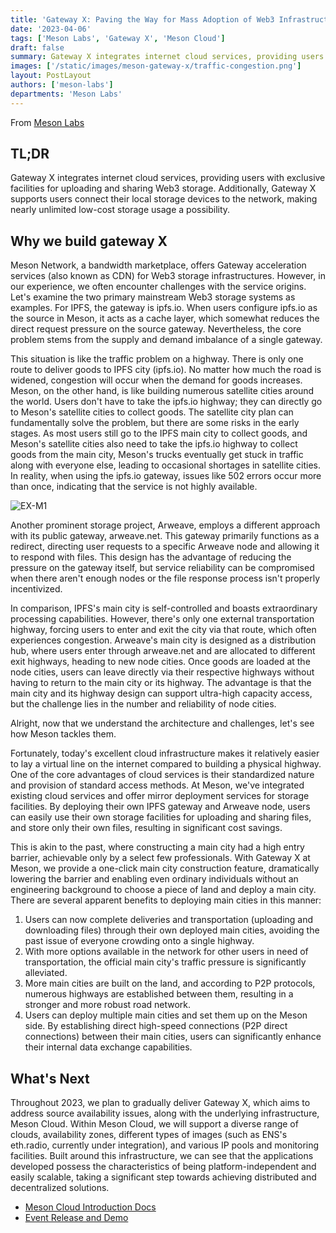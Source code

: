 ```yaml
---
title: 'Gateway X: Paving the Way for Mass Adoption of Web3 Infrastructure'
date: '2023-04-06'
tags: ['Meson Labs', 'Gateway X', 'Meson Cloud']
draft: false
summary: Gateway X integrates internet cloud services, providing users with exclusive facilities for uploading and sharing Web3 storage. Additionally, Gateway X supports users in connecting their local storage devices to the network, making nearly unlimited low-cost storage usage a possibility.
images: ['/static/images/meson-gateway-x/traffic-congestion.png']
layout: PostLayout
authors: ['meson-labs']
departments: 'Meson Labs'
---
```


From [Meson Labs](https://blog.meson.network/)

## TL;DR

Gateway X integrates internet cloud services, providing users with exclusive facilities for uploading and sharing Web3 storage. Additionally, Gateway X supports users connect their local storage devices to the network, making nearly unlimited low-cost storage usage a possibility.

## Why we build gateway X

Meson Network, a bandwidth marketplace, offers Gateway acceleration services (also known as CDN) for Web3 storage infrastructures. However, in our experience, we often encounter challenges with the service origins. Let's examine the two primary mainstream Web3 storage systems as examples. For IPFS, the gateway is ipfs.io. When users configure ipfs.io as the source in Meson, it acts as a cache layer, which somewhat reduces the direct request pressure on the source gateway. Nevertheless, the core problem stems from the supply and demand imbalance of a single gateway.

This situation is like the traffic problem on a highway. There is only one route to deliver goods to IPFS city (ipfs.io). No matter how much the road is widened, congestion will occur when the demand for goods increases. Meson, on the other hand, is like building numerous satellite cities around the world. Users don't have to take the ipfs.io highway; they can directly go to Meson's satellite cities to collect goods. The satellite city plan can fundamentally solve the problem, but there are some risks in the early stages. As most users still go to the IPFS main city to collect goods, and Meson's satellite cities also need to take the ipfs.io highway to collect goods from the main city, Meson's trucks eventually get stuck in traffic along with everyone else, leading to occasional shortages in satellite cities. In reality, when using the ipfs.io gateway, issues like 502 errors occur more than once, indicating that the service is not highly available.

![EX-M1](/static/images/meson-gateway-x/traffic-congestion.png)

Another prominent storage project, Arweave, employs a different approach with its public gateway, arweave.net. This gateway primarily functions as a redirect, directing user requests to a specific Arweave node and allowing it to respond with files. This design has the advantage of reducing the pressure on the gateway itself, but service reliability can be compromised when there aren't enough nodes or the file response process isn't properly incentivized.

In comparison, IPFS's main city is self-controlled and boasts extraordinary processing capabilities. However, there's only one external transportation highway, forcing users to enter and exit the city via that route, which often experiences congestion. Arweave's main city is designed as a distribution hub, where users enter through arweave.net and are allocated to different exit highways, heading to new node cities. Once goods are loaded at the node cities, users can leave directly via their respective highways without having to return to the main city or its highway. The advantage is that the main city and its highway design can support ultra-high capacity access, but the challenge lies in the number and reliability of node cities.

Alright, now that we understand the architecture and challenges, let's see how Meson tackles them.

Fortunately, today's excellent cloud infrastructure makes it relatively easier to lay a virtual line on the internet compared to building a physical highway. One of the core advantages of cloud services is their standardized nature and provision of standard access methods. At Meson, we've integrated existing cloud services and offer mirror deployment services for storage facilities. By deploying their own IPFS gateway and Arweave node, users can easily use their own storage facilities for uploading and sharing files, and store only their own files, resulting in significant cost savings.

This is akin to the past, where constructing a main city had a high entry barrier, achievable only by a select few professionals. With Gateway X at Meson, we provide a one-click main city construction feature, dramatically lowering the barrier and enabling even ordinary individuals without an engineering background to choose a piece of land and deploy a main city. There are several apparent benefits to deploying main cities in this manner:

1. Users can now complete deliveries and transportation (uploading and downloading files) through their own deployed main cities, avoiding the past issue of everyone crowding onto a single highway.
2. With more options available in the network for other users in need of transportation, the official main city's traffic pressure is significantly alleviated.
3. More main cities are built on the land, and according to P2P protocols, numerous highways are established between them, resulting in a stronger and more robust road network.
4. Users can deploy multiple main cities and set them up on the Meson side. By establishing direct high-speed connections (P2P direct connections) between their main cities, users can significantly enhance their internal data exchange capabilities.

## What's Next

Throughout 2023, we plan to gradually deliver Gateway X, which aims to address source availability issues, along with the underlying infrastructure, Meson Cloud. Within Meson Cloud, we will support a diverse range of clouds, availability zones, different types of images (such as ENS's eth.radio, currently under integration), and various IP pools and monitoring facilities. Built around this infrastructure, we can see that the applications developed possess the characteristics of being platform-independent and easily scalable, taking a significant step towards achieving distributed and decentralized solutions.

- [Meson Cloud Introduction Docs](https://docs.meson.network/mcloud/)
- [Event Release and Demo](https://twitter.com/NetworkMeson/status/1641718258209529857)
